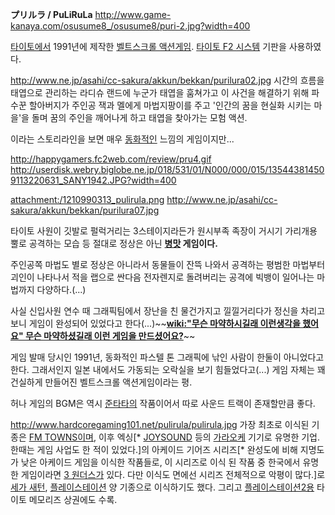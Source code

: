 '''プリルラ / PuLiRuLa''' 
http://www.game-kanaya.com/osusume8_/osusume8/puri-2.jpg?width=400

[[타이토]]에서 1991년에 제작한 [[벨트스크롤 액션게임]]. [[타이토 F2 시스템]] 기판을 사용하였다.

http://www.ne.jp/asahi/cc-sakura/akkun/bekkan/purilura02.jpg
시간의 흐름을 태엽으로 관리하는 라디슈 랜드에 누군가 태엽을 훔쳐가고 이 사건을 해결하기 위해 파수꾼 할아버지가 주인공 잭과 멜에게 마법지팡이를 주고 '인간의 꿈을 현실화 시키는 마을'을 돌며 꿈의 주인을 깨어나게 하고 태엽을 찾아가는 모험 액션.

이라는 스토리라인을 보면 매우 [[동화]]적인 느낌의 게임이지만...

http://happygamers.fc2web.com/review/pru4.gif
http://userdisk.webry.biglobe.ne.jp/018/531/01/N000/000/015/135443814509113220631_SANY1942.JPG?width=400

attachment:/1210990313_pulirula.png
http://www.ne.jp/asahi/cc-sakura/akkun/bekkan/purilura07.jpg

타이토 사원이 깃발로 펄럭거리는 3스테이지라든가 원시부족 족장이 거시기 가리개용 뿔로 공격하는 모습 등 절대로 정상은 아닌 '''[[병맛]] 게임이다.'''

주인공쪽 마법도 별로 정상은 아니라서 동물들이 잔뜩 나와서 공격하는 평범한 마법부터 괴인이 나타나서 적을 랩으로 싼다음 전자렌지로 돌려버리는 공격에 빅뱅이 일어나는 마법까지 다양하다.(...)

사실 신입사원 연수 때 그래픽팀에서 장난을 친 물건가지고 낄낄거리다가 정신을 차리고 보니 게임이 완성되어 있었다고 한다(...)~~'''[[wiki:"무슨 마약하시길래 이런생각을 했어요" 무슨 마약하셨길래 이런 게임을 만드셨어요?]]'''~~

게임 발매 당시인 1991년, 동화적인 파스텔 톤 그래픽에 낚인 사람이 한둘이 아니었다고 한다. 그래서인지 일본 내에서도 가동되는 오락실을 보기 힘들었다고(...) 게임 자체는 꽤 건실하게 만들어진 벨트스크롤 액션게임이라는 평.

허나 게임의 BGM은 역시 [[준타타]]의 작품이어서 따로 사운드 트랙이 존재할만큼 좋다.

http://www.hardcoregaming101.net/pulirula/pulirula.jpg
가장 최초로 이식된 기종은 [[FM TOWNS]]이며, 이후 엑싱[* [[JOYSOUND]] 등의 [[가라오케]] 기기로 유명한 기업. 한때는 게임 사업도 한 적이 있었다.]의 아케이드 기어즈 시리즈[* 완성도에 비해 지명도가 낮은 아케이드 게임을 이식한 작품들로, 이 시리즈로 이식 된 작품 중 한국에서 유명한 게임이라면 [[3 원더스]]가 있다. 다만 이식도 면에선 시리즈 전체적으로 악평이 많다.]로 [[세가 새턴]], [[플레이스테이션]] 양 기종으로 이식하기도 했다. 그리고 [[플레이스테이션2]]용 타이토 메모리즈 상권에도 수록.
